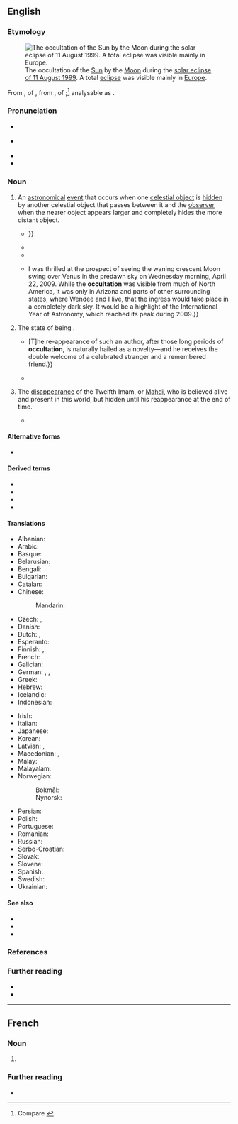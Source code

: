 ==English==
{{was wotd|2017|August|21}}

===Etymology===
[[File:Solar eclipse 1999 4.jpg|thumb|The occultation of the [[Sun]] by the [[Moon]] during the [[w:Solar eclipse of August 11, 1999|solar eclipse of 11 August 1999]]. A total [[eclipse#Noun|eclipse]] was visible mainly in [[Europe]].]]

From {{der|en|la|occultātiōnem}}, {{glossary|accusative case|accusative}} {{glossary|singular number|singular}} of {{m|la|occultātiō||concealment; insinuation}}, from {{m|la|occultāre}}, {{glossary|present tense|present}} {{glossary|active voice|active}} {{glossary|infinitive}} of {{m|la|occultō||to conceal, hide}};<ref>Compare {{R:Online Etymology Dictionary}}</ref> analysable as {{suffix|en|occult|ation}}.

===Pronunciation===
* {{a|RP}} {{IPA|en|/ˌɒkəlˈteɪʃ(ə)n/}}
* {{a|GA}} {{IPA|en|/ˌɑkəlˈteɪʃ(ə)n/}}
* {{audio|en|En-au-occultation.ogg|Audio (AUS)}}
* {{hyphenation|en|oc|cul|ta|tion}}

===Noun===
{{en-noun|~}}

# {{lb|en|astronomy}} An [[astronomical]] [[event]] that occurs when one [[celestial object]] is [[hidden]] by another celestial object that passes between it and the [[observer]] when the nearer object appears larger and completely hides the more distant object.
#: {{syn|en|eclipse}}
#* {{quote-journal|en|author=John Flamstead [''i.e.'', {{w|John Flamsteed}}]|title=An Accompt of such of the More Notable Celestial Phænomena of the Year 1670, as will be Conspicuous in the English Horizon; Written by the Learned and Industrious Mr. John Flamstead Novemb. 4 1669. and by Him Addressed and Recommended for Encouragement, to the Right Honorable, the Lord {{w|Viscount Brouncker}}, as President of the Royal Society|journal=[[w:Philosophical Transactions of the Royal Society|Philosophical Transactions: Giving Some Accompt of the Present Undertakings, Studies and Labours of the Ingenious in Many Considerable Parts of the World]]|location=London|publisher=Printed for T. N. for [[w:John Martyn (publisher)|John Martyn]] at the Bell, a little without [[w:Temple Bar, London|Temple-Bar]], printer to the {{w|Royal Society}}|date=17 January 1670|volume=IV|issue=55|pages=1101–1102|pageurl=https://books.google.com/books?id=7sFeAAAAcAAJ&pg=PP221|oclc=644029022|passage=[T]he diſtance of any place within this kingdom from it, will not much vary the manner of their Appearance in any of the ''Phænomena'', except the Eclipſe of the Sun: for, in the '''Occultations''', the Stars will appeare to paſs nearly under the ſame Angles and Spots of the Moon; {{...}}}}
#* {{quote-journal|en|author=Melville Dozier|title=[Transactions for November. III. Meetings of Sections.] 2. Section of Astronomy|journal=Bulletin of the Southern California Academy of Sciences|location=Los Angeles, Calif.|publisher=Published for the Association by R. Baumgardt & Co. 231 [[w:1st Street, Los Angeles|West First St.]], Los Angeles, Cal.|month=December|year=1904|volume=III|issue=9|page=147|pageurl=https://archive.org/stream/bulletinofsouthe0103sout#page/147/mode/1up/|oclc=921919756|passage=The bright star Aldebaran is to be occulted by the moon on December 20th, at about 5 o'clock pm. Aldebaran is said to be eight hundred and eighty times the mass of the sun, with a diameter of over 8,000,000 miles; a distance so great that a meteor traveling at the rate of thirty miles per second, would require over three days to cross the disk of the star. Yet, notwithstanding the immense volume, the '''accultation''' will occur in a moment, so great is the distance of the star from us, and will continue for about one hour and eight minutes.}}
#* {{quote-book|en|author=C. B. Olkin|author2=J[ames] L[udlow] Elliot|authorlink2=James L. Elliot|chapter=Occultation Astrometry: Predictions and Post-event Results|editors=L. V. Morrison and G. F. Gilmore|title=Galactic and Solar System Optical Astrometry: Proceedings of the [[w:Royal Observatory, Greenwich|Royal Greenwich Observatory]] and the [[w:Institute of Astronomy, Cambridge|Institute of Astronomy]] workshop held in Cambridge, June 21–24, 1993|location=Cambridge|publisher={{w|Cambridge University Press}}|year=1994|section=abstract|page=286|pageurl=https://books.google.com/books?id=XBnYSPVKmNAC&pg=PA286|isbn=978-0-521-46240-2|passage=Stellar '''occultations''' potentially provide the highest precision data for relating solar system ephemerides to the stellar reference frame. For example, '''occultations''' by the Uranian rings can define the position of the occulted star relative to the rings to better than 0.02 mas (equivalent to a few hundred meters at the distance of Uranus). '''Occultations''' by atmospheres can be less precise than '''occultations''' by symmerical solid bodies, like rings and large asteroids, with a precision on the order of 1.0 mas.}}
#* {{quote-book|en|author=David H. Levy|authorlink=David H. Levy|chapter=When the Moon Occults a Star or a Planet|title=David Levy’s Guide to Eclipses, Occultations, and Transits|location=Cambridge; New York, N.Y.|publisher={{w|Cambridge University Press}}|year=2010|page=129|pageurl=https://books.google.com/books?id=6jT3N7jnWwYC&pg=PA119|isbn=978-0-521-16551-8|passage={{...}} I was thrilled at the prospect of seeing the waning crescent Moon swing over Venus in the predawn sky on Wednesday morning, April 22, 2009. While the '''occultation''' was visible from much of North America, it was only in Arizona and parts of other surrounding states, where Wendee and I live, that the ingress would take place in a completely dark sky. It would be a highlight of the International Year of Astronomy, which reached its peak during 2009.}}
# The state of being {{l|en|occult||[[hidden]], [[undetected]]}}.
#: {{syn|en|hiddenness|invisibility|occultness}}
#* {{quote-journal|en|author=[Francis Jeffrey, Lord Jeffrey]|authorlink=Francis Jeffrey, Lord Jeffrey|title=Art. I. ''Theodric, a Domestic Tale: With other Poems.'' By {{smallcaps|Thomas Campbell}}. 12mo. pp. 150. London, 1824.|magazine=[[w:Edinburgh Review|The Edinburgh Review, or Critical Journal]]|location=Edinburgh|publisher=Printed by the heirs of D[avid] Willison, for [[w:Constable & Robinson|Archibald Constable and Company]], Edinburgh; and [[w:Longman|Longman, Hurst, Rees, Orme, Brown and Green]], London|month=January|year=1825|volume=XLI|issue=LXXXII|oclc=925538131|passage=If Mr. [[w:Thomas Campbell (poet)|[Thomas] Campbell]]'s poetry was of a kind that could be forgotten, his long fits of silence would put him fairly in the way of that misfortune. {{...}} [T]he re-appearance of such an author, after those long periods of '''occultation''', is naturally hailed as a novelty—and he receives the double welcome of a celebrated stranger and a remembered friend.}}
#* {{quote-journal|en|author=Thomas M. Traill|editors=Thomas Anderson, [[w:Sir William Jardine, 7th Baronet|William Jardine]], {{w|John Hutton Balfour}}, and [[w:Henry Darwin Rogers|Henry D[arwin] Rogers]]|title=On the Occultation of Rivers|journal=[[w:Royal Society of Edinburgh|The Edinburgh New Philosophical Journal, Exhibiting a View of the Progressive Discoveries and Improvements in the Sciences and the Arts]]|location=Edinburgh|publisher=[[w:A & C Black|Adam and Charles Black]]; London: [[w:Longman|Longman, Brown, Green, & Longmans]]|month=July|year=1857|volume=VI|issue=1 (New Series)|page=41|pageurl=https://books.google.com/books?id=S4B1C5lEkQcC&pg=PA41|oclc=926996861|passage=In western Europe, the most celebrated instance of the '''occultation''' of a river ''was'' that of the Rhone, near Bellegarde, on the confines of France and Savoy, about 18 miles from Geneva; but, alas, on visiting this interesting spot in the autumn of 1855, I found that the ''Perte du Rhone'' no longer exists; for the Sardinian Government, in which territory it was, had blown up the rocky roof, beneath which it had been engulfed, in order to facilitate the conveyance of timber on the river.}}
# {{lb|en|Shia|_|Islam}} The [[disappearance]] of the Twelfth Imam, or [[Mahdi]], who is believed alive and present in this world, but hidden until his reappearance at the end of time.
#* {{quote-book|en|author=Allamah Sayyid Saeed Akhtar Rizvi|authorlink=Sa'id Akhtar Rizvi|title=Prophecies about Occultation of Imãm Al-Mahdi (A.S.)|location=Dar es Salaam, Tanzania|publisher=[[w:Bilal Muslim Mission|Bilal Muslim Mission of Tanzania]]|year=2002|page=7|pageurl=https://books.google.com/books?id=gJurAgAAQBAJ&pg=PA7|isbn=978-9987-620-23-4|passage=We are therefore, constantly hoping for the joy and happiness, personified in [[w:Muhammad al-Mahdi|Imām al-Mahdi]], the Imām who is alive at this very time, and who is himself awaiting the command of Allāh to reappear, so that he may strengthen the weak, and judge the oppressors. He will reappear "without having done ''Bay'ah'' to any oppressor". He went into '''occultation''' because he did not want [to] submit to any unjust ruler.}}

====Alternative forms====
* {{l|en|accultation}} {{qualifier|rare}}

====Derived terms====
* {{l|en|deoccultation}}
* {{l|en|lunar occultation}}
* {{l|en|nonoccultation}}
* {{l|en|preoccultation}}

====Translations====
{{trans-top|astronomical event}}
* Albanian: {{t|sq|okultacioni}}
* Arabic: {{t|ar|احتجاب}}
* Basque: {{t|eu|ezkutaketa}}
* Belarusian: {{t|be|пакрыццё}}
* Bengali: {{t|bn|অদৃশ্যকরণ}}
* Bulgarian: {{t+|bg|затъмнение|n}}
* Catalan: {{t|ca|ocultació}}
* Chinese:
*: Mandarin: {{t+|cmn|掩星}}
* Czech: {{t|cs|okultace}}, {{t|cs|zákryt}}
* Danish: {{t|da|okkultation}}
* Dutch: {{t+|nl|bedekking}}, {{t|nl|occultatie}}
* Esperanto: {{t|eo|kaŝado}}
* Finnish: {{t|fi|okkultaatio}}, {{qualifier|of a star}} {{t|fi|tähdenpeitto}}
* French: {{t+|fr|occultation|f}}
* Galician: {{t+|gl|ocultación|f}}
* German: {{t+|de|Bedeckung|f}}, {{t|de|Okkultation}}, {{t|de|Verfinsterung}}
* Greek: {{t|el|επιπρόσθηση}}
* Hebrew: {{t|he|הסתרה}}
* Icelandic: {{t|is|stjörnumyrkvi}}
* Indonesian: {{t|id|okultasi}}
{{trans-mid}}
* Irish: {{t|ga|folú}}
* Italian: {{t|it|occultazione|f}}
* Japanese: {{t+|ja|掩蔽|tr=えんぺい, enpei}}
* Korean: {{t+|ko|엄폐}}
* Latvian: {{t|lv|aizklāšanās}}, {{t|lv|okultācija}}
* Macedonian: {{t|mk|прикривање|n}}, {{t|mk|окултација|f}}
* Malay: {{t|ms|penghijaban}}
* Malayalam: {{t+|ml|ഉപഗൂഹനം}}
* Norwegian:
*: Bokmål: {{t|no|okkultasjon}}
*: Nynorsk: {{t|nn|okkultasjon}}
* Persian: {{t+|fa|اختفاء}}
* Polish: {{t|pl|okultacja}}
* Portuguese: {{t|pt|ocultação}}
* Romanian: {{t+|ro|ocultație}}
* Russian: {{t+|ru|покрытие}}
* Serbo-Croatian: {{t+|sh|okultacija|f}}
* Slovak: {{t|sk|zákryt}}
* Slovene: {{t|sl|okultacija}}
* Spanish: {{t|es|ocultación|f}}
* Swedish: {{t|sv|ockultation}}
* Ukrainian: {{t|uk|покриття}}
{{trans-bottom}}

====See also====
* {{l|mul|🝵}}
* {{l|en|eclipse}}
* {{l|en|syzygy}}

===References===
<references />

===Further reading===
* {{pedia}}
* {{pedia|occultation (Islam)}}
----
==French==

===Noun===
{{fr-noun|f}}

# {{l|en|occultation}}

===Further reading===
* {{R:TLFi}}
